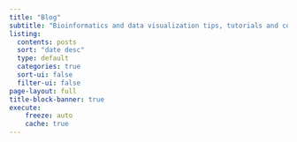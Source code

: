 ```yaml
---
title: "Blog"
subtitle: "Bioinformatics and data visualization tips, tutorials and commentary"
listing:
  contents: posts
  sort: "date desc" 
  type: default
  categories: true
  sort-ui: false
  filter-ui: false
page-layout: full
title-block-banner: true
execute: 
    freeze: auto
    cache: true
---
```

